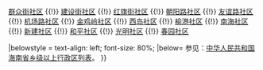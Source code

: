 {{Navbox
|name = 三亚市河西区行政区划
|title = '''[[河西区 (三亚市)|河西区]]行政区划'''
|above = 行政隶属：[[中华人民共和国]][[海南省]][[三亚市]]　　管委会驻地：[[儋州村社区]]
|state = {{{state<includeonly>|collapsed</includeonly>}}}

|group1 = '''[[社区]]'''：
|list1 = [[儋州村社区]] {{!}} [[群众街社区]] {{!}} [[建设街社区]] {{!}} [[红旗街社区]] {{!}} [[朝阳路社区]] {{!}} [[友谊路社区]] {{!}} [[机场路社区]] {{!}} [[金鸡岭社区]] {{!}} [[西岛社区]] {{!}} [[榆港社区]] {{!}} [[南海社区]] {{!}} [[新建社区]] {{!}} [[和平社区]] {{!}} [[光明社区]] {{!}} [[春园社区]]   

|belowstyle = text-align: left; font-size: 80%;
|below= 参见：[[中华人民共和国海南省乡级以上行政区列表]]。
}}<noinclude>
</noinclude>